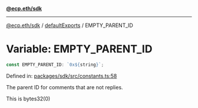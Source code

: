 [**@ecp.eth/sdk**](../../index.mdx)

***

[@ecp.eth/sdk](/sdk-reference/index.mdx) / [defaultExports](/sdk-reference/defaultExports/index.mdx) / EMPTY\_PARENT\_ID

# Variable: EMPTY\_PARENT\_ID

```ts
const EMPTY_PARENT_ID: `0x${string}`;
```

Defined in: [packages/sdk/src/constants.ts:58](https://github.com/ecp-eth/comments-monorepo/blob/main/packages/sdk/src/constants.ts#L58)

The parent ID for comments that are not replies.

This is bytes32(0)
